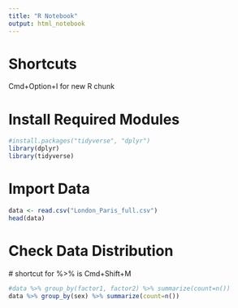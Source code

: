 ```yaml
---
title: "R Notebook"
output: html_notebook
---
```

# Shortcuts
Cmd+Option+I for new R chunk


# Install Required Modules
```r
#install.packages("tidyverse", "dplyr")
library(dplyr)
library(tidyverse)
```

# Import Data
```r
data <- read.csv("London_Paris_full.csv")
head(data)
```

# Check Data Distribution
  # shortcut for %>% is Cmd+Shift+M
```r
#data %>% group_by(factor1, factor2) %>% summarize(count=n())
data %>% group_by(sex) %>% summarize(count=n())
```

